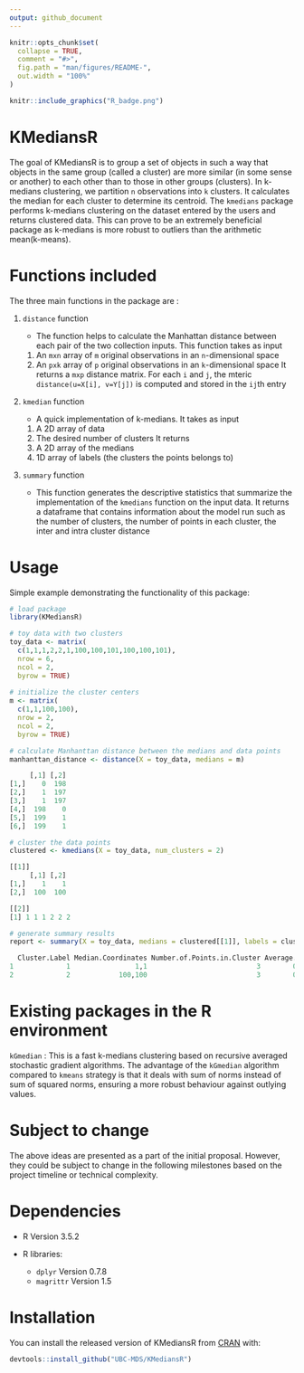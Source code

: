 ```yaml
---
output: github_document
---
```


<!-- README.md is generated from README.Rmd. Please edit that file -->

```r
knitr::opts_chunk$set(
  collapse = TRUE,
  comment = "#>",
  fig.path = "man/figures/README-",
  out.width = "100%"
)
```


```r
knitr::include_graphics("R_badge.png")
```


# KMediansR

The goal of KMediansR is to group a set of objects in such a way that objects in the same group (called a cluster) are more similar (in some sense or another) to each other than to those in other groups (clusters). In k-medians clustering, we partition `n` observations into `k` clusters. It calculates the median for each cluster to determine its centroid. The `kmedians` package performs k-medians clustering on the dataset entered by the users and returns clustered data. This can prove to be an extremely beneficial package as k-medians is more robust to outliers than the arithmetic mean(k-means).

# Functions included

The three main functions in the package are :

1. `distance` function

      - The function helps to calculate the Manhattan distance between each pair of the two collection inputs. This function takes as input 
      1. An `mxn` array of `m` original observations in an `n`-dimensional space
      2. An `pxk` array of `p` original observations in an `k`-dimensional space
      It returns a `mxp` distance matrix. For each `i` and `j`, the mteric `distance(u=X[i], v=Y[j])` is computed and stored in the `ij`th entry

2. `kmedian` function

      - A quick implementation of k-medians. It takes as input 
      1. A 2D array of data
      2. The desired number of clusters
      It returns 
      1. A 2D array of the medians
      2. 1D array of labels (the clusters the points belongs to)

3. `summary` function

      - This function generates the descriptive statistics that summarize the implementation of the `kmedians` function on the input data. It returns a           dataframe that contains information about the model run such as the number of clusters, the number of points in each cluster, the inter and intra           cluster distance


# Usage

Simple example demonstrating the functionality of this package:

``` r
# load package
library(KMediansR)

# toy data with two clusters                    
toy_data <- matrix(
  c(1,1,1,2,2,1,100,100,101,100,100,101),
  nrow = 6,
  ncol = 2,
  byrow = TRUE)
  
# initialize the cluster centers                                 
m <- matrix(
  c(1,1,100,100),
  nrow = 2,
  ncol = 2,
  byrow = TRUE)

# calculate Manhanttan distance between the medians and data points
manhanttan_distance <- distance(X = toy_data, medians = m)

     [,1] [,2]
[1,]    0  198
[2,]    1  197
[3,]    1  197
[4,]  198    0
[5,]  199    1
[6,]  199    1

# cluster the data points                                        
clustered <- kmedians(X = toy_data, num_clusters = 2)

[[1]]
     [,1] [,2]
[1,]    1    1
[2,]  100  100

[[2]]
[1] 1 1 1 2 2 2

# generate summary results                                       
report <- summary(X = toy_data, medians = clustered[[1]], labels = clustered[[2]])

  Cluster.Label Median.Coordinates Number.of.Points.in.Cluster Average.Distance  Minimum.Distance Maximum.Distance
1             1                1,1                           3        0.6666667                 0                1
2             2            100,100                           3        0.6666667                 0                1
```

# Existing packages in the R environment

`kGmedian` : This is a fast k-medians clustering based on recursive averaged stochastic gradient algorithms. The advantage of the `kGmedian` algorithm compared to `kmeans` strategy is that it deals with sum of norms instead of sum of squared norms, ensuring a more robust behaviour against outlying values. 

# Subject to change

The above ideas are presented as a part of the initial proposal. However, they could be subject to change in the following milestones based on the project timeline or technical complexity.

# Dependencies

- R Version 3.5.2

- R libraries:
    - `dplyr` Version 0.7.8
    - `magrittr` Version 1.5

# Installation

You can install the released version of KMediansR from [CRAN](https://CRAN.R-project.org) with:

``` r
devtools::install_github("UBC-MDS/KMediansR")
```
